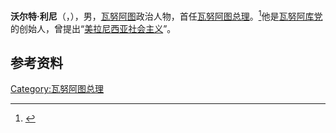 '''沃尔特·利尼'''（{{lang-en|Walter Lini}}，{{bd|1942年||1999年|2月21日|}}），男，[[瓦努阿图|瓦努阿图]]政治人物，首任[[瓦努阿图总理|瓦努阿图总理]]。<ref>{{Cite web|title=瓦努阿图简史|url=http://vu.chineseembassy.org/chn/ljwlat/ls/t1039575.htm|accessdate=2021-01-12|work=中华人民共和国驻瓦努阿图共和国大使馆|archive-date=2020-02-17|archive-url=https://web.archive.org/web/20200217210953/http://vu.chineseembassy.org/chn/ljwlat/ls/t1039575.htm|dead-url=no}}</ref>他是[[瓦努阿库党|瓦努阿库党]]的创始人，曾提出“[[美拉尼西亚社会主义|美拉尼西亚社会主义]]”。

== 参考资料 ==
{{reflist}}

{{瓦努阿图小作品}}

{{Authority control}}
{{DEFAULTSORT:Lini}}
[[Category:瓦努阿图总理|Category:瓦努阿图总理]]